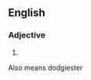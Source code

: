 ==English==

===Adjective===
{{head|en|adjective superlative form}}

# {{en-superlative of|dodgy}}
Also means dodgiester